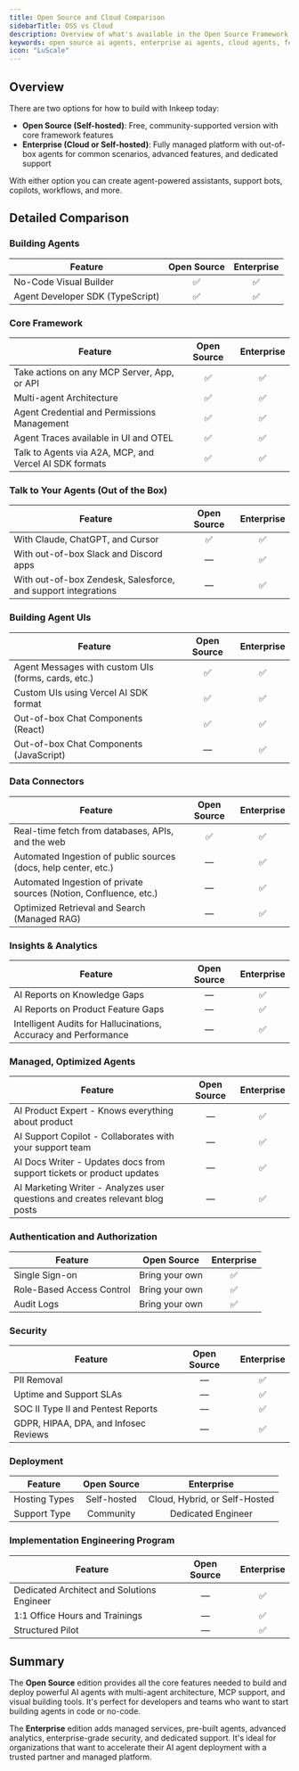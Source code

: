 ```yaml
---
title: Open Source and Cloud Comparison
sidebarTitle: OSS vs Cloud
description: Overview of what's available in the Open Source Framework and our Enterprise and Cloud Offerings
keywords: open source ai agents, enterprise ai agents, cloud agents, feature comparison, pricing
icon: "LuScale"
---
```


## Overview

There are two options for how to build with Inkeep today:

- **Open Source (Self-hosted)**: Free, community-supported version with core framework features
- **Enterprise (Cloud or Self-hosted)**: Fully managed platform with out-of-box agents for common scenarios, advanced features, and dedicated support

With either option you can create agent-powered assistants, support bots, copilots, workflows, and more.

## Detailed Comparison

<style>{`
  /* Custom styles for comparison tables only */
  .comparison-tables table {
    table-layout: fixed;
    width: 100%;
  }
  
  .comparison-tables th:first-child,
  .comparison-tables td:first-child {
    width: 60%;
  }
  
  .comparison-tables th:nth-child(2),
  .comparison-tables td:nth-child(2) {
    width: 20%;
    text-align: center;
  }
  
  .comparison-tables th:nth-child(3),
  .comparison-tables td:nth-child(3) {
    width: 20%;
    text-align: center;
  }
`}</style>

<div className="comparison-tables">

### Building Agents

| Feature                          | Open Source | Enterprise |
| -------------------------------- | :---------: | :--------: |
| No-Code Visual Builder           |     ✅      |     ✅     |
| Agent Developer SDK (TypeScript) |     ✅      |     ✅     |

### Core Framework

| Feature                                                | Open Source | Enterprise |
| ------------------------------------------------------ | :---------: | :--------: |
| Take actions on any MCP Server, App, or API            |     ✅      |     ✅     |
| Multi-agent Architecture                               |     ✅      |     ✅     |
| Agent Credential and Permissions Management            |     ✅      |     ✅     |
| Agent Traces available in UI and OTEL                  |     ✅      |     ✅     |
| Talk to Agents via A2A, MCP, and Vercel AI SDK formats |     ✅      |     ✅     |

### Talk to Your Agents (Out of the Box)

| Feature                                                       | Open Source | Enterprise |
| ------------------------------------------------------------- | :---------: | :--------: |
| With Claude, ChatGPT, and Cursor                              |     ✅      |     ✅     |
| With out-of-box Slack and Discord apps                        |      —      |     ✅     |
| With out-of-box Zendesk, Salesforce, and support integrations |      —      |     ✅     |

### Building Agent UIs

| Feature                                             | Open Source | Enterprise |
| --------------------------------------------------- | :---------: | :--------: |
| Agent Messages with custom UIs (forms, cards, etc.) |     ✅      |     ✅     |
| Custom UIs using Vercel AI SDK format               |     ✅      |     ✅     |
| Out-of-box Chat Components (React)                  |     ✅      |     ✅     |
| Out-of-box Chat Components (JavaScript)             |      —      |     ✅     |

### Data Connectors

| Feature                                                           | Open Source | Enterprise |
| ----------------------------------------------------------------- | :---------: | :--------: |
| Real-time fetch from databases, APIs, and the web                 |     ✅      |     ✅     |
| Automated Ingestion of public sources (docs, help center, etc.)   |      —      |     ✅     |
| Automated Ingestion of private sources (Notion, Confluence, etc.) |      —      |     ✅     |
| Optimized Retrieval and Search (Managed RAG)                      |      —      |     ✅     |

### Insights & Analytics

| Feature                                                         | Open Source | Enterprise |
| --------------------------------------------------------------- | :---------: | :--------: |
| AI Reports on Knowledge Gaps                                    |      —      |     ✅     |
| AI Reports on Product Feature Gaps                              |      —      |     ✅     |
| Intelligent Audits for Hallucinations, Accuracy and Performance |      —      |     ✅     |

### Managed, Optimized Agents

| Feature                                                                       | Open Source | Enterprise |
| ----------------------------------------------------------------------------- | :---------: | :--------: |
| AI Product Expert - Knows everything about product                            |      —      |     ✅     |
| AI Support Copilot - Collaborates with your support team                      |      —      |     ✅     |
| AI Docs Writer - Updates docs from support tickets or product updates         |      —      |     ✅     |
| AI Marketing Writer - Analyzes user questions and creates relevant blog posts |      —      |     ✅     |

### Authentication and Authorization

| Feature                   |  Open Source   | Enterprise |
| ------------------------- | :------------: | :--------: |
| Single Sign-on            | Bring your own |     ✅     |
| Role-Based Access Control | Bring your own |     ✅     |
| Audit Logs                | Bring your own |     ✅     |

### Security

| Feature                               | Open Source | Enterprise |
| ------------------------------------- | :---------: | :--------: |
| PII Removal                           |      —      |     ✅     |
| Uptime and Support SLAs               |      —      |     ✅     |
| SOC II Type II and Pentest Reports    |      —      |     ✅     |
| GDPR, HIPAA, DPA, and Infosec Reviews |      —      |     ✅     |

### Deployment

| Feature       | Open Source |          Enterprise           |
| ------------- | :---------: | :---------------------------: |
| Hosting Types | Self-hosted | Cloud, Hybrid, or Self-Hosted |
| Support Type  |  Community  |      Dedicated Engineer       |

### Implementation Engineering Program

| Feature                                    | Open Source | Enterprise |
| ------------------------------------------ | :---------: | :--------: |
| Dedicated Architect and Solutions Engineer |      —      |     ✅     |
| 1:1 Office Hours and Trainings             |      —      |     ✅     |
| Structured Pilot                           |      —      |     ✅     |

</div>

## Summary

The **Open Source** edition provides all the core features needed to build and deploy powerful AI agents with multi-agent architecture, MCP support, and visual building tools. It's perfect for developers and teams who want to start building agents in code or no-code.

The **Enterprise** edition adds managed services, pre-built agents, advanced analytics, enterprise-grade security, and dedicated support. It's ideal for organizations that want to accelerate their AI agent deployment with a trusted partner and managed platform.
